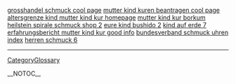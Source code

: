 <a href= http://schmuck.oldbigtits.cn/grosshandel-schmuck.html >grosshandel schmuck cool page</a>   <a href= http://kinder.oldbigtits.cn/mutter-kind-kuren-beantragen.html >mutter kind kuren beantragen cool page</a>   <a href= http://kinder.oldbigtits.cn/altersgrenze-kind-mutter-kind-kur.html >altersgrenze kind mutter kind kur homepage</a>   <a href= http://kinder.oldbigtits.cn/mutter-kind-kur-borkum.html >mutter kind kur borkum</a>   <a href= http://schmuck.oldbigtits.cn/heilstein-spirale-schmuck-shop.html >heilstein spirale schmuck shop 2</a>   <a href= http://kinder.oldbigtits.cn/eure-kind-bushido.html >eure kind bushido 2</a>   <a href= http://kinder.oldbigtits.cn/kind-auf-erde.html >kind auf erde 7</a>   <a href= http://kinder.oldbigtits.cn/erfahrungsbericht-mutter-kind-kur.html >erfahrungsbericht mutter kind kur good info</a>   <a href= http://schmuck.oldbigtits.cn/bundesverband-schmuck-uhren.html >bundesverband schmuck uhren index</a>   <a href= http://schmuck.oldbigtits.cn/herren-schmuck.html >herren schmuck 6</a>
----
[[CategoryGlossary]]

__NOTOC__